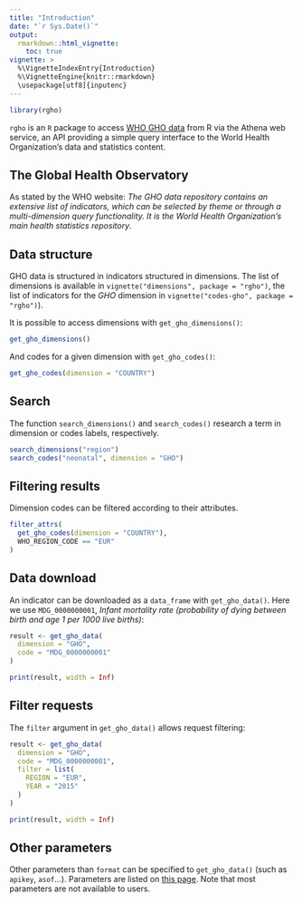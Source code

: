 ```yaml
---
title: "Introduction"
date: "`r Sys.Date()`"
output:
  rmarkdown::html_vignette:
    toc: true
vignette: >
  %\VignetteIndexEntry{Introduction}
  %\VignetteEngine{knitr::rmarkdown}
  \usepackage[utf8]{inputenc}
---
```


```r
library(rgho)
```

`rgho` is an `R` package to access [WHO GHO data](http://www.who.int/gho/en/) from R via the Athena web service, an API providing a simple query interface to the World Health Organization's data and statistics content.

## The Global Health Observatory

As stated by the WHO website: *The GHO data repository contains an extensive list of indicators, which can be selected by theme or through a multi-dimension query functionality. It is the World Health Organization's main health statistics repository*.

## Data structure

GHO data is structured in indicators structured in dimensions. The list of dimensions is available in `vignette("dimensions", package = "rgho")`, the list of indicators for the *GHO* dimension in `vignette("codes-gho", package = "rgho")`).

It is possible to access dimensions with `get_gho_dimensions()`:

```r
get_gho_dimensions()
```

And codes for a given dimension with `get_gho_codes()`:

```r
get_gho_codes(dimension = "COUNTRY")
```

## Search

The function `search_dimensions()` and `search_codes()` research a term in dimension or codes labels, respectively.

```r
search_dimensions("region")
search_codes("neonatal", dimension = "GHO")
```

## Filtering results

Dimension codes can be filtered according to their attributes.

```r
filter_attrs(
  get_gho_codes(dimension = "COUNTRY"),
  WHO_REGION_CODE == "EUR"
)
```


## Data download

An indicator can be downloaded as a `data_frame` with `get_gho_data()`. Here we use `MDG_0000000001`, *Infant mortality rate (probability of dying between birth and age 1 per 1000 live births)*:

```r
result <- get_gho_data(
  dimension = "GHO",
  code = "MDG_0000000001"
)

print(result, width = Inf)
```

## Filter requests

The `filter` argument in `get_gho_data()` allows request filtering:

```r
result <- get_gho_data(
  dimension = "GHO",
  code = "MDG_0000000001",
  filter = list(
    REGION = "EUR",
    YEAR = "2015"
  )
)

print(result, width = Inf)
```

## Other parameters

Other parameters than `format` can be specified to `get_gho_data()` (such as `apikey`, `asof`...). Parameters are listed on [this page](http://apps.who.int/gho/data/node.resources.api). Note that most parameters are not available to users.
